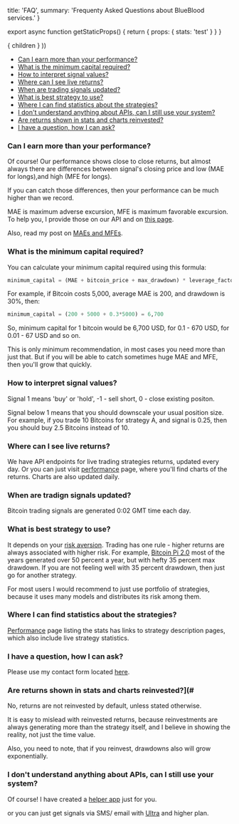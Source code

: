 

  title: 'FAQ',
  summary: 'Frequenty Asked Questions about BlueBlood services.'
}

export async function getStaticProps() {
  return { props: { stats: 'test' } }
}

  <Page path={router.pathname} meta={meta} stats={stats}>
    { children }
  </Page>
))

* [Can I earn more than your performance?](#6)
* [What is the minimum capital required?](#2)
* [How to interpret signal values?](#1)
* [Where can I see live returns?](#3)
* [When are trading signals updated?](#4)
* [What is best strategy to use?](#5)
* [Where I can find statistics about the strategies?](#7)
* [I don't understand anything about APIs, can I still use your system?](#9)
* [Are returns shown in stats and charts reinvested?](#10)
* [I have a question, how I can ask?](#8)

### <a name="6"></a>Can I earn more than your performance?

Of course! Our performance shows close to close returns, but almost always there are differences between signal's closing price and low (MAE for longs),and high (MFE for longs).

If you can catch those differences, then your performance can be much higher than we record.

MAE is maximum adverse excursion, MFE is maximum favorable excursion. To help you, I provide those on our API and on [this page](https://blueblood.talaikis.com/posts/introducing-bitcoin-strategies).

Also, read my post on [MAEs and MFEs](https://blueblood.talaikis.com/posts/explaining-mae-mfe-trading).

### <a name="2"></a>What is the minimum capital required?

You can calculate your minimum capital required using this formula:

```python
minimum_capital = (MAE + bitcoin_price + max_drawdown) * leverage_factor
```

For example, if Bitcoin costs 5,000, average MAE is 200, and drawdown is 30%, then:

```python
minimum_capital = (200 + 5000 + 0.3*5000) = 6,700
```

So, minimum capital for 1 bitcoin would be 6,700 USD, for 0.1 - 670 USD, for 0.01 - 67 USD and so on.

This is only minimum recommendation, in most cases you need more than just that. But if you will be able to catch sometimes huge MAE and MFE, then you'll grow that quickly.

### <a name="1"></a>How to interpret signal values?

Signal 1 means 'buy' or 'hold', -1 - sell short, 0 - close existing positon.

Signal below 1 means that you should downscale your usual position size. For example, if you trade 10 Bitcoins for strategy A, and signal is 0.25, then you should buy 2.5 Bitcoins instead of 10.

### <a name="3"></a>Where can I see live returns?

We have API endpoints for live trading strategies returns, updated every day. Or you can just visit [performance](https://blueblood.talaikis.com/performance) page, where you'll find charts of the returns. Charts are also updated daily.

### <a name="4"></a>When are tradign signals updated?

Bitcoin trading signals are generated 0:02 GMT time each day.

### <a name="5"></a>What is best strategy to use?

It depends on your [risk aversion](https://en.wikipedia.org/wiki/Risk_aversion). Trading has one rule - higher returns are always associated with higher risk. For example, [Bitcoin Pi 2.0](https://blueblood.talaikis.com/bitcoin-pi-2-trading-strategy) most of the years generated over 50 percent a year, but with hefty 35 percent max drawdown. If you are not feeling well with 35 percent drawdown, then just go for another strategy.

For most users I would recommend to just use portfolio of strategies, because it uses many models and distributes its risk among them.

### <a name="7"></a>Where I can find statistics about the strategies?

[Performance](https://blueblood.talaikis.com/performance) page listing the stats has links to strategy description pages, which also include live strategy statistics.

### <a name="8"></a>I have a question, how I can ask?

Please use my contact form located [here](https://talaikis.com).

### <a name="10"></a>Are returns shown in stats and charts reinvested?](#

No, returns are not reinvested by default, unless stated otherwise.

It is easy to mislead with reinvested returns, because reinvestments are always generating more than the strategy itself, and I believe in showing the reality, not just the time value.

Also, you need to note, that if you reinvest, drawdowns also will grow exponentially.

### <a name="9"></a>I don't understand anything about APIs, can I still use your system?

Of course! I have created a [helper app](https://bitcoin.talaikis.com/) just for you.

or you can just get signals via SMS/ email with [Ultra](https://rapidapi.com/talaikis.tadas/api/blueblood-bitcoin-trading-signals/pricing) and higher plan.
